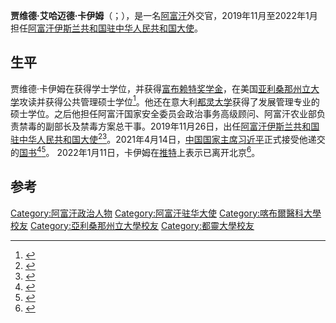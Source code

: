 '''贾维德·艾哈迈德·卡伊姆'''（{{lang|en|Javid Ahmad Qaem}}；{{bd|？年|||}}），是一名[[阿富汗|阿富汗]]外交官，2019年11月至2022年1月担任[[阿富汗驻华大使列表|阿富汗伊斯兰共和国驻中华人民共和国大使]]。

== 生平 ==
贾维德·卡伊姆在{{le|喀布尔医科大学|Kabul Medical University}}获得学士学位，并获得[[富布赖特项目|富布赖特奖学金]]，在美国[[亞利桑那州立大學|亚利桑那州立大学]]攻读并获得公共管理硕士学位<ref>{{Cite web|title=For Afghan Fulbright winner, ASU was fortuitous choice|url=https://news.asu.edu/content/afghan-fulbright-winner-asu-was-fortuitous-choice|accessdate=2021-04-15|date=2010-12-13|publisher=[[亞利桑那州立大學|亞利桑那州立大學]]|language=en|archive-date=2021-04-18|archive-url=https://web.archive.org/web/20210418080522/https://news.asu.edu/content/afghan-fulbright-winner-asu-was-fortuitous-choice|dead-url=no}}</ref>。他还在意大利[[都灵大学|都灵大学]]获得了发展管理专业的硕士学位。之后他担任阿富汗国家安全委员会政治事务高级顾问、阿富汗农业部负责禁毒的副部长及禁毒方案总干事。2019年11月26日，出任[[阿富汗驻华大使列表|阿富汗伊斯兰共和国驻中华人民共和国大使]]<ref>{{Cite web|title=外交部礼宾司副司长李安容接受阿富汗新任驻华大使递交国书副本|url=https://www.fmprc.gov.cn/web/wjbxw_673019/t1721332.shtml|accessdate=2021-04-14|publisher=[[中华人民共和国外交部|中华人民共和国外交部]]|archive-date=2021-04-15|archive-url=https://web.archive.org/web/20210415142949/https://www.fmprc.gov.cn/web/wjbxw_673019/t1721332.shtml|dead-url=no}}</ref><ref>{{Cite web|title=China has done a tremendous job in containing the virus: Afghan ambassador|url=https://www.globaltimes.cn/content/1180461.shtml|accessdate=2021-04-14|work=[[环球网|环球网]]|archive-date=2020-04-01|archive-url=https://web.archive.org/web/20200401090507/https://www.globaltimes.cn/content/1180461.shtml|dead-url=no}}</ref>。2021年4月14日，[[中华人民共和国主席|中国国家主席]][[习近平|习近平]]正式接受他递交的[[国书|国书]]<ref>{{Cite web|title=习近平接受外国新任驻华大使递交国书|url=https://www.163.com/news/article/G7J0768A000189FH.html|accessdate=2021-04-14|date=2021-04-14|last=|publisher=[[中国中央电视台|央视新闻]]|work=www.163.com|archive-date=2021-04-15|archive-url=https://web.archive.org/web/20210415133223/https://www.163.com/news/article/G7J0768A000189FH.html|dead-url=no}}</ref><ref>{{Cite web|title=Update: Xi receives credentials of 29 ambassadors|url=https://www.bignewsnetwork.com/news/268702401/update-xi-receives-credentials-of-29-ambassadors|accessdate=2021-04-14|work=Big News Network.com|language=en|archive-date=2021-04-15|archive-url=https://web.archive.org/web/20210415141522/https://www.bignewsnetwork.com/news/268702401/update-xi-receives-credentials-of-29-ambassadors|dead-url=no}}</ref>。 2022年1月11日，卡伊姆在[[Twitter|推特]]上表示已离开北京<ref>{{Cite web|title=阿富汗驻华大使离任，留下车钥匙和10万美金，称半年没领工资|url=https://news.ifeng.com/c/8Ck7TLSlzLO|access-date=2022-01-12|author=宋清影|work=凤凰网|publisher=极目新闻|archive-date=2022-01-13|archive-url=https://web.archive.org/web/20220113033322/https://news.ifeng.com/c/8Ck7TLSlzLO|dead-url=no}}</ref>。

==参考==
{{reflist}}
{{DEFAULTSORT:Qaem}}
[[Category:阿富汗政治人物|Category:阿富汗政治人物]]
[[Category:阿富汗驻华大使|Category:阿富汗驻华大使]]
[[Category:喀布爾醫科大學校友|Category:喀布爾醫科大學校友]]
[[Category:亞利桑那州立大學校友|Category:亞利桑那州立大學校友]]
[[Category:都靈大學校友|Category:都靈大學校友]]